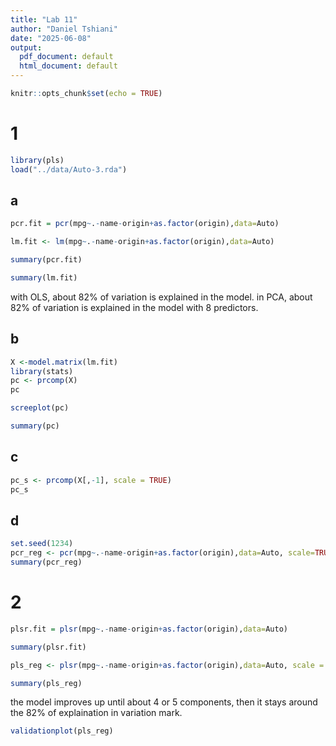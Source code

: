 ```yaml
---
title: "Lab 11"
author: "Daniel Tshiani"
date: "2025-06-08"
output:
  pdf_document: default
  html_document: default
---
```


```r
knitr::opts_chunk$set(echo = TRUE)
```

# 1

```r
library(pls)
load("../data/Auto-3.rda")
```


## a
```r
pcr.fit = pcr(mpg~.-name-origin+as.factor(origin),data=Auto)

lm.fit <- lm(mpg~.-name-origin+as.factor(origin),data=Auto)
```

```r
summary(pcr.fit)
```
```r
summary(lm.fit)
```

with OLS, about 82% of variation is explained in the model. in PCA, about 82% of variation is explained in the model with 8 predictors.

## b
```r
X <-model.matrix(lm.fit)
library(stats)
pc <- prcomp(X)
pc
```
```r
screeplot(pc)
```
```r
summary(pc)
```

## c
```r
pc_s <- prcomp(X[,-1], scale = TRUE)
pc_s
```

## d
```r
set.seed(1234)
pcr_reg <- pcr(mpg~.-name-origin+as.factor(origin),data=Auto, scale=TRUE, validation = "CV")
summary(pcr_reg)
```
# 2

```r
plsr.fit = plsr(mpg~.-name-origin+as.factor(origin),data=Auto)

summary(plsr.fit)
```
```r
pls_reg <- plsr(mpg~.-name-origin+as.factor(origin),data=Auto, scale = T, validation = "CV")

summary(pls_reg)
```

the model improves up until about 4 or 5 components, then it stays around the 82% of explaination in variation mark.

```r
validationplot(pls_reg)
```



